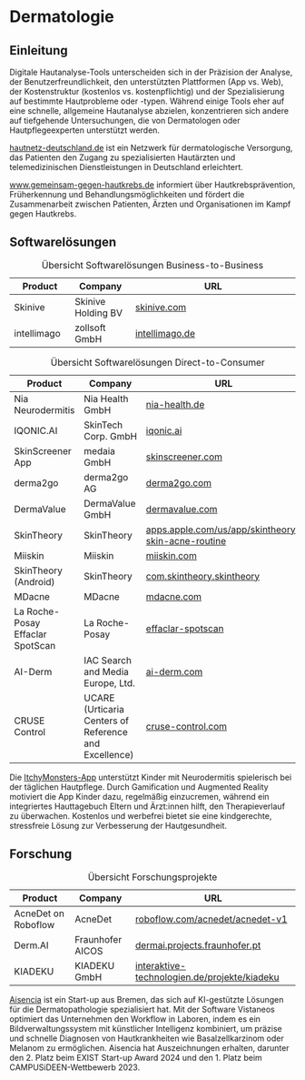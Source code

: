 # Dermatologie

## Einleitung

Digitale Hautanalyse-Tools unterscheiden sich in der Präzision der Analyse, der Benutzerfreundlichkeit, den unterstützten Plattformen (App vs. Web), der Kostenstruktur (kostenlos vs. kostenpflichtig) und der Spezialisierung auf bestimmte Hautprobleme oder -typen. Während einige Tools eher auf eine schnelle, allgemeine Hautanalyse abzielen, konzentrieren sich andere auf tiefgehende Untersuchungen, die von Dermatologen oder Hautpflegeexperten unterstützt werden. 

[hautnetz-deutschland.de](https://hautnetz-deutschland.de/) ist ein Netzwerk für dermatologische Versorgung, das Patienten den Zugang zu spezialisierten Hautärzten und telemedizinischen Dienstleistungen in Deutschland erleichtert.

[www.gemeinsam-gegen-hautkrebs.de](https://www.gemeinsam-gegen-hautkrebs.de/) informiert über Hautkrebsprävention, Früherkennung und Behandlungsmöglichkeiten und fördert die Zusammenarbeit zwischen Patienten, Ärzten und Organisationen im Kampf gegen Hautkrebs.

## Softwarelösungen

| Product                  | Company                  | URL                                                                 |
|--------------------------|--------------------------|---------------------------------------------------------------------|
| Skinive                  | Skinive Holding BV       | [skinive.com](https://skinive.com/de/for-specialists/)              |
| intellimago              | zollsoft GmbH            | [intellimago.de](https://intellimago.de)                            |

: Übersicht Softwarelösungen Business-to-Business

| Product                  | Company                  | URL                                                                 |
|--------------------------|--------------------------|---------------------------------------------------------------------|
| Nia Neurodermitis       | Nia Health GmbH          | [nia-health.de](https://www.nia-health.de/)                         |
| IQONIC.AI                | SkinTech Corp. GmbH      | [iqonic.ai](https://www.iqonic.ai/de)                               |
| SkinScreener App         | medaia GmbH              | [skinscreener.com](https://skinscreener.com)                        |
| derma2go                 | derma2go AG              | [derma2go.com](https://www.derma2go.com)                             |
| DermaValue                | DermaValue GmbH          | [dermavalue.com](https://www.dermavalue.com/de/)                    |
| SkinTheory               | SkinTheory               | [apps.apple.com/us/app/skintheory-skin-acne-routine](https://apps.apple.com/us/app/skintheory-skin-acne-routine/id1490049787) |
| Miiskin                  | Miiskin                  | [miiskin.com](https://miiskin.com/)                                  |
| SkinTheory (Android)     | SkinTheory               | [com.skintheory.skintheory](https://play.google.com/store/apps/details?id=com.skintheory.skintheory&pli=1) |
| MDacne                   | MDacne                   | [mdacne.com](https://www.mdacne.com/)                                |
| La Roche-Posay Effaclar SpotScan | La Roche-Posay      | [effaclar-spotscan](https://www.larocheposay.de/event/effaclar-spotscan) |
| AI-Derm                  | IAC Search and Media Europe, Ltd. | [ai-derm.com](https://ai-derm.com/)                                 |
| CRUSE Control            | UCARE (Urticaria Centers of Reference and Excellence) | [cruse-control.com](https://cruse-control.com/) |

: Übersicht Softwarelösungen Direct-to-Consumer

Die [ItchyMonsters-App](https://www.itchy-monsters.de/) unterstützt Kinder mit Neurodermitis spielerisch bei der täglichen Hautpflege. Durch Gamification und Augmented Reality motiviert die App Kinder dazu, regelmäßig einzucremen, während ein integriertes Hauttagebuch Eltern und Ärzt:innen hilft, den Therapieverlauf zu überwachen. Kostenlos und werbefrei bietet sie eine kindgerechte, stressfreie Lösung zur Verbesserung der Hautgesundheit.

## Forschung

| Product                  | Company                  | URL                                                                 |
|--------------------------|--------------------------|---------------------------------------------------------------------|
| AcneDet on Roboflow      | AcneDet                  | [roboflow.com/acnedet/acnedet-v1](https://universe.roboflow.com/acnedet/acnedet-v1) |
| Derm.AI                  | Fraunhofer AICOS         | [dermai.projects.fraunhofer.pt](http://dermai.projects.fraunhofer.pt/index.html) |
| KIADEKU | KIADEKU GmbH | [interaktive-technologien.de/projekte/kiadeku](https://www.interaktive-technologien.de/projekte/kiadeku) |

: Übersicht Forschungsprojekte

[Aisencia](https://aisencia.de/) ist ein Start-up aus Bremen, das sich auf KI-gestützte Lösungen für die Dermatopathologie spezialisiert hat. Mit der Software Vistaneos optimiert das Unternehmen den Workflow in Laboren, indem es ein Bildverwaltungssystem mit künstlicher Intelligenz kombiniert, um präzise und schnelle Diagnosen von Hautkrankheiten wie Basalzellkarzinom oder Melanom zu ermöglichen. Aisencia hat Auszeichnungen erhalten, darunter den 2. Platz beim EXIST Start-up Award 2024 und den 1. Platz beim CAMPUSiDEEN-Wettbewerb 2023.
